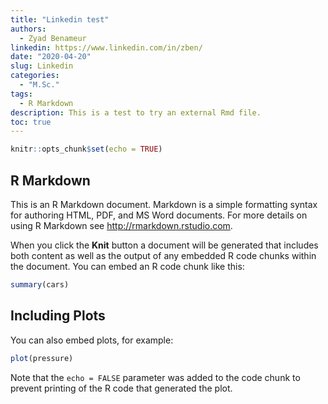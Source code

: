 ```yaml
---
title: "Linkedin test"
authors: 
  - Zyad Benameur
linkedin: https://www.linkedin.com/in/zben/
date: "2020-04-20"
slug: Linkedin
categories:
  - "M.Sc."
tags:
  - R Markdown
description: This is a test to try an external Rmd file. 
toc: true
---
```


```r
knitr::opts_chunk$set(echo = TRUE)
```

## R Markdown

This is an R Markdown document. Markdown is a simple formatting syntax for authoring HTML, PDF, and MS Word documents. For more details on using R Markdown see <http://rmarkdown.rstudio.com>.

When you click the **Knit** button a document will be generated that includes both content as well as the output of any embedded R code chunks within the document. You can embed an R code chunk like this:

```r
summary(cars)
```

## Including Plots

You can also embed plots, for example:

```r
plot(pressure)
```

Note that the `echo = FALSE` parameter was added to the code chunk to prevent printing of the R code that generated the plot.
